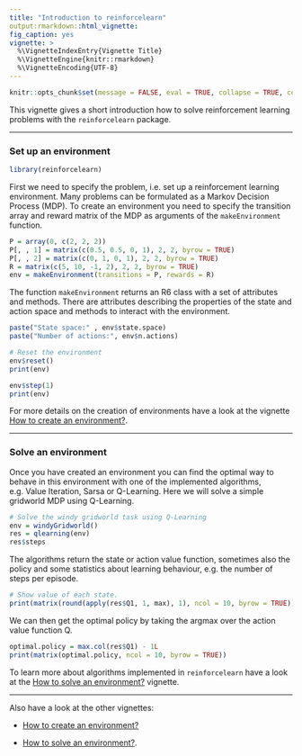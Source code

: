 ```yaml
---
title: "Introduction to reinforcelearn"
output:rmarkdown::html_vignette:
fig_caption: yes
vignette: >
  %\VignetteIndexEntry{Vignette Title}
  %\VignetteEngine{knitr::rmarkdown}
  %\VignetteEncoding{UTF-8}
---
```


<style type="text/css">
h1.title {
  font-size: 34px;
}
</style>

```r
knitr::opts_chunk$set(message = FALSE, eval = TRUE, collapse = TRUE, comment = "#>")
```

This vignette gives a short introduction how to solve reinforcement learning problems with the `reinforcelearn` package.

---

### Set up an environment

```r
library(reinforcelearn)
```

First we need to specify the problem, i.e. set up a reinforcement learning environment. Many problems can be formulated as a Markov Decision Process (MDP). To create an environment you need to specify the transition array and reward matrix of the MDP as arguments of the `makeEnvironment` function.

```r
P = array(0, c(2, 2, 2))
P[, , 1] = matrix(c(0.5, 0.5, 0, 1), 2, 2, byrow = TRUE)
P[, , 2] = matrix(c(0, 1, 0, 1), 2, 2, byrow = TRUE)
R = matrix(c(5, 10, -1, 2), 2, 2, byrow = TRUE)  
env = makeEnvironment(transitions = P, rewards = R)
```

The function `makeEnvironment` returns an R6 class with a set of attributes and methods. There are attributes describing the properties of the state and action space and methods to interact with the environment.

```r
paste("State space:" , env$state.space)
paste("Number of actions:", env$n.actions)

# Reset the environment
env$reset()
print(env)

env$step(1)
print(env)
```

For more details on the creation of environments have a look at the vignette [How to create an environment?](environments.html).

---

### Solve an environment

Once you have created an environment you can find the optimal way to behave in this environment with one of the implemented algorithms, e.g. Value Iteration, Sarsa or Q-Learning. Here we will solve a simple gridworld MDP using Q-Learning.

```r
# Solve the windy gridworld task using Q-Learning
env = windyGridworld()
res = qlearning(env)
res$steps
```

The algorithms return the state or action value function, sometimes also the policy and some statistics about learning behaviour, e.g. the number of steps per episode.

```r
# Show value of each state.
print(matrix(round(apply(res$Q1, 1, max), 1), ncol = 10, byrow = TRUE))
```

We can then get the optimal policy by taking the argmax over the action value function Q.

```r
optimal.policy = max.col(res$Q1) - 1L
print(matrix(optimal.policy, ncol = 10, byrow = TRUE))
```

To learn more about algorithms implemented in `reinforcelearn` have a look at the [How to solve an environment?](algorithms.html) vignette.

---

Also have a look at the other vignettes: 

- [How to create an environment?](environments.html)

- [How to solve an environment?](algorithms.html).

